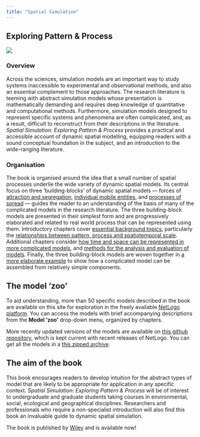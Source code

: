 ```yaml
---
title: "Spatial Simulation"
---
```

## Exploring Pattern & Process
![](images/WEBCOVER.jpg)

### Overview
Across the sciences, simulation models are an important way to study systems inaccessible to experimental and observational methods, and also an essential complement to those approaches. 
The research literature is teeming with abstract simulation models whose presentation is mathematically demanding and requires deep knowledge of quantitative and computational methods. 
Furthermore, simulation models designed to represent specific systems and phenomena are often complicated, and, as a result, difficult to reconstruct from their descriptions in the literature. 
_Spatial Simulation: Exploring Pattern & Process_ provides a practical and accessible account of dynamic spatial modelling, equipping readers with a sound conceptual foundation in the subject, and an introduction to the wide-ranging literature.

### Organisation
The book is organised around the idea that a small number of spatial processes underlie the wide variety of dynamic spatial models. 
Its central focus on three ‘building-blocks’ of dynamic spatial models &mdash; forces of [attraction and segregation](chapter-3/), [individual mobile entities](chapter-4/), and [processes of spread](chapter-5/) &mdash; guides the reader to an understanding of the basis of many of the complicated models in the research literature. 
The three building-block models are presented in their simplest form and are progressively elaborated and related to real world process that can be represented using them. 
Introductory chapters cover [essential background topics](chapter-1/), particularly the [relationships between pattern, process and spatiotemporal scale](chapter-2/). 
Additional chapters consider [how time and space can be represented in more complicated models](chapter-6/), and [methods for the analysis and evaluation of models](chapter-7/). 
Finally, the three building-block models are woven together in [a more elaborate example](chapter-8/) to show how a complicated model can be assembled from relatively simple components.

## The model 'zoo'
To aid understanding, more than 50 specific models described in the book are available on this site for exploration in the freely available [NetLogo platform](http://patternandprocess.org/related-software-links/netlogo-information-and-download/). 
You can access the models with brief accompanying descriptions from the **Model 'zoo'** drop-down menu, organized by chapters.

More recently updated versions of the models are available on [this github repository](https://github.com/DOSull/model-zoo), which is kept current with recent releases of NetLogo. 
You can get all the models in a [this zipped archive](https://github.com/DOSull/model-zoo/archive/refs/tags/v0.6.2.zip).

## The aim of the book
This book encourages readers to develop intuition for the abstract types of model that are likely to be appropriate for application in any specific context. 
_Spatial Simulation: Exploring Pattern & Process_ will be of interest to undergraduate and graduate students taking courses in environmental, social, ecological and geographical disciplines. 
Researchers and professionals who require a non-specialist introduction will also find this book an invaluable guide to dynamic spatial simulation.

The book is published by [Wiley](http://au.wiley.com/WileyCDA/WileyTitle/productCd-1119970792.html) and is available now!
